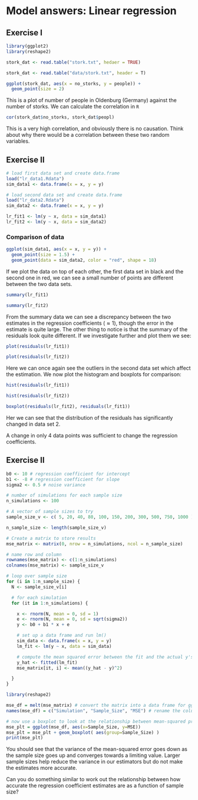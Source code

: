 # Model answers: Linear regression {-}

## Exercise I

```r
library(ggplot2)
library(reshape2)
```

```r
stork_dat <- read.table("stork.txt", hedaer = TRUE)
```

```r
stork_dat <- read.table("data/stork.txt", header = T)
```

```r
ggplot(stork_dat, aes(x = no_storks, y = people)) +
  geom_point(size = 2)

```

This is a plot of number of people in Oldenburg (Germany) against the number of storks. We can calculate the correlation in `R`

```r
cor(stork_dat$no_storks, stork_dat$peopl)
```

This is a very high correlation, and obviously there is no causation. Think about why there would be a correlation between these two random variables.

## Exercise II

```r
# load first data set and create data.frame
load("lr_data1.Rdata")
sim_data1 <- data.frame(x = x, y = y)

# load second data set and create data.frame
load("lr_data2.Rdata")
sim_data2 <- data.frame(x = x, y = y)

lr_fit1 <- lm(y ~ x, data = sim_data1)
lr_fit2 <- lm(y ~ x, data = sim_data2)

```

### Comparison of data

```r
ggplot(sim_data1, aes(x = x, y = y)) +
  geom_point(size = 1.5) +
  geom_point(data = sim_data2, color = "red", shape = 18)

```

If we plot the data on top of each other, the first data set in black and the second one in red, we can see a small number of points are different between the two data sets.

```r
summary(lr_fit1)

summary(lr_fit2)
```

From the summary data we can see a discrepancy between the two estimates in the regression coefficients ($\approx 1$), though the error in the estimate is quite large. The other thing to notice is that the summary of the residuals look quite different. If we investigate further and plot them we see:

```r
plot(residuals(lr_fit1))

plot(residuals(lr_fit2))
```

Here we can once again see the outliers in the second data set which affect the estimation. We now plot the histogram and boxplots for comparison:

```r
hist(residuals(lr_fit1))

hist(residuals(lr_fit2))

boxplot(residuals(lr_fit2), residuals(lr_fit1))
```

Her we can see that the distribution of the residuals has significantly changed in data set 2.

A change in only 4 data points was sufficient to change the regression coefficients.


## Exercise II

```r
b0 <- 10 # regression coefficient for intercept
b1 <- -8 # regression coefficient for slope
sigma2 <- 0.5 # noise variance

# number of simulations for each sample size
n_simulations <- 100

# A vector of sample sizes to try
sample_size_v <- c( 5, 20, 40, 80, 100, 150, 200, 300, 500, 750, 1000 )

n_sample_size <- length(sample_size_v)

# Create a matrix to store results
mse_matrix <- matrix(0, nrow = n_simulations, ncol = n_sample_size)

# name row and column
rownames(mse_matrix) <- c(1:n_simulations)
colnames(mse_matrix) <- sample_size_v
```

```r
# loop over sample size
for (i in 1:n_sample_size) {
  N <- sample_size_v[i]

  # for each simulation
  for (it in 1:n_simulations) {

    x <- rnorm(N, mean = 0, sd = 1)
    e <- rnorm(N, mean = 0, sd = sqrt(sigma2))
    y <- b0 + b1 * x + e

    # set up a data frame and run lm()
    sim_data <- data.frame(x = x, y = y)
    lm_fit <- lm(y ~ x, data = sim_data)

    # compute the mean squared error between the fit and the actual y's
    y_hat <- fitted(lm_fit)
    mse_matrix[it, i] <- mean((y_hat - y)^2)

  }
}
```

```r
library(reshape2)

mse_df = melt(mse_matrix) # convert the matrix into a data frame for ggplot
names(mse_df) = c("Simulation", "Sample_Size", "MSE") # rename the columns

# now use a boxplot to look at the relationship between mean-squared prediction error and sample size
mse_plt = ggplot(mse_df, aes(x=Sample_Size, y=MSE))
mse_plt = mse_plt + geom_boxplot( aes(group=Sample_Size) )
print(mse_plt)
```

You should see that the variance of the mean-squared error goes down as the sample size goes up and converges towards a limiting value. Larger sample sizes help reduce the variance in our estimators but do not make the estimates more accurate.

Can you do something similar to work out the relationship between how accurate the regression coefficient estimates are as a function of sample size?
